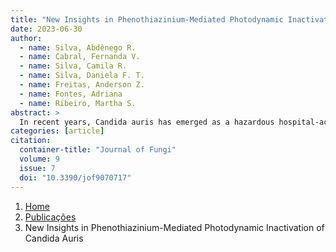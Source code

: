 ```yaml
---
title: "New Insights in Phenothiazinium-Mediated Photodynamic Inactivation of Candida Auris"
date: 2023-06-30
author:
  - name: Silva, Abdênego R.
  - name: Cabral, Fernanda V.
  - name: Silva, Camila R.
  - name: Silva, Daniela F. T.
  - name: Freitas, Anderson Z.
  - name: Fontes, Adriana
  - name: Ribeiro, Martha S.
abstract: > 
  In recent years, Candida auris has emerged as a hazardous hospital-acquired pathogen. Its resistance to antifungal treatments makes it challenging, requiring new approaches to manage it effectively. Herein, we aimed to assess the impact of photodynamic inactivation mediated by methylene blue (MB-PDI) or 1,9-dimethyl MB (DMMB-PDI) combined with a red LED against C. auris. To evaluate the photoinactivation of yeasts, we quantified colony-forming units and monitored ROS production. To gain some insights into the differences between MB and DMMB, we assessed lipid peroxidation (LPO) and mitochondrial membrane potential (ΔΨm). After, we verified the effectiveness of DMMB against biofilms by measuring metabolic activity and biomass, and the structures were analyzed through scanning electron microscopy and optical coherence tomography. We also evaluated the cytotoxicity in mammalian cells. DMMB-PDI successfully eradicated C. auris yeasts at 3 μM regardless of the light dose. In contrast, MB (100 μM) killed cells only when exposed to the highest dose of light. DMMB-PDI promoted higher ROS, LPO and ΔΨm levels than those of MB. Furthermore, DMMB-PDI was able to inhibit biofilm formation and destroy mature biofilms, with no observed toxicity in fibroblasts. We conclude that DMMB-PDI holds great potential to combat the global threat posed by C. auris.
categories: [article]
citation: 
  container-title: "Journal of Fungi"
  volume: 9
  issue: 7
  doi: "10.3390/jof9070717"
---
```


```{=html}
<nav aria-label="breadcrumb">
  <ol class="breadcrumb">
    <li class="breadcrumb-item"><a href="../../index.html">Home</a></li>
    <li class="breadcrumb-item"><a href="../index.html">Publicações</a></li>
    <li class="breadcrumb-item active" aria-current="page">New Insights in Phenothiazinium-Mediated Photodynamic Inactivation of Candida Auris</li>
  </ol>
</nav>
```
